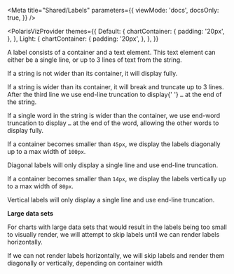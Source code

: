 
<Meta
  title="Shared/Labels"
  parameters={{
    viewMode: 'docs',
    docsOnly: true,
  }}
/>

<div style={{ margin: '0 auto', maxWidth: '800px', color: 'white'}}>

<PolarisVizProvider
  themes={{
    Default: {
      chartContainer: {
        padding: '20px',
      },
    },
    Light: {
      chartContainer: {
        padding: '20px',
      },
    },
  }}
>

<Title>🏷 Labels</Title>

<p>
  A label consists of a container and a text element. This text element can
  either be a single line, or up to 3 lines of text from the string.
</p>

<Title type="h3">Basic truncation</Title>

<SampleLabelsBarChart />

<p>If a string is not wider than its container, it will display fully.</p>
<p>
  If a string is wider than its container, it will break and truncate up to 3
  lines. After the third line we use end-line truncation to display{' '}
  <code>…</code> at the end of the string.
</p>

<p>
  If a single word in the string is wider than the container, we use end-word
  truncation to display <code>…</code> at the end of the word, allowing the
  other words to display fully.
</p>

<Title type="h3">Diagonal labels</Title>

<SampleLabelsBarChart width={500} />

<p>
  If a container becomes smaller than <code>45px</code>, we display the labels
  diagonally up to a max width of <code>100px</code>.
</p>

<p>
  Diagonal labels will only display a single line and use end-line truncation.
</p>

<Title type="h3">Vertical labels</Title>

<SampleLabelsBarChart width={400} />

<p>
  If a container becomes smaller than <code>14px</code>, we display the labels
  vertically up to a max width of <code>80px</code>.
</p>

<p>
  Vertical labels will only display a single line and use end-line truncation.
</p>

<Title type="h2">Skipping labels</Title>

<p>
  <strong>Large data sets</strong>
</p>

<p>
  For charts with large data sets that would result in the labels being too
  small to visually render, we will attempt to skip labels until we can render
  labels horizontally.
</p>

<p>
  If we can not render labels horizontally, we will skip labels and render them
  diagonally or vertically, depending on container width
</p>

</PolarisVizProvider>

</div>

